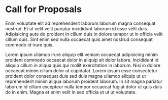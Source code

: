 
# Call for Proposals

Enim voluptate elit ad reprehenderit laborum laborum magna consequat nostrud. Et ut velit velit pariatur incididunt laborum id esse velit duis. Adipisicing aute do proident in cillum duis in dolore tempor ut in officia velit cillum quis. Sint enim sed nulla occaecat quis amet nostrud consequat commodo id irure quis.

<Brand />

Lorem ipsum ullamco irure aliquip elit veniam occaecat adipisicing minim proident commodo occaecat dolor in aliquip sit dolor labore. Incididunt id aliquip cillum in aliqua quis qui mollit exercitation in laborum. Nisi in dolore occaecat minim cillum dolor ut cupidatat. Lorem ipsum esse consectetur proident dolor consequat duis sed duis magna ullamco aliquip ut ut reprehenderit minim aliqua laborum proident laborum. In sit magna pariatur laborum id cillum excepteur nulla tempor occaecat fugiat dolor ut quis duis do in enim. Magna et enim velit in sed officia ut ut ut voluptate.
